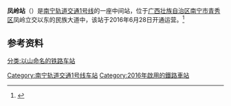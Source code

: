 {{Infobox Station
|BoxWidth = 24em
|Title = 凤岭站
|SubTitle = <br>Camh Funglingj
|EngTitle = FENGLING Station
|EngSubTitle = 
|StationSymbol = no
|linecolour = #{{南宁轨道交通标志色|1}}
|ImageName = Missing image text.svg
|ImageSize = 290px
|ImageCaption = 
|ImagePadding = 0
|Code = 
|Operator = [[南宁轨道交通|南宁轨道交通]]
|Line = {{南宁轨道交通线路名|1|c}}
|Place = [[广西壮族自治区|广西壮族自治区]][[南宁市|南宁市]][[青秀区|青秀区]]<br>凤岭立交以东的民族大道中
|Coord = 
|connection = 
|ExitNumber = 4
|RouteType = Metro
|MTShowHeader = show
|MTSystem = {{南宁轨道交通线路名|1|c}}
|MTType = 地下站
|MTConcourseType = 整体式站厅
|MTPlatformType = [[岛式站台|岛式站台]]
|MTExitNum = 
|MTTime First = <div style="display:inline-block; text-align: right;">开往[[石埠站|石埠站]]：<br />开往[[南宁东站|火车东站]]：</div><div style="display:inline-block; text-align: right;">06:31<br />07:00</div>
|MTTime Last = <div style="display:inline-block; text-align: right;">开往[[石埠站|石埠站]]：<br />开往[[南宁东站|火车东站]]：</div><div style="display:inline-block; text-align: right;">23:09<br />23:45</div>
|MTStartDate = 2016年6月28日
|MTColour = 
}}

'''凤岭站'''（{{lang-za|Camh Funglingj}}）是[[南宁轨道交通|南宁轨道交通]][[南宁轨道交通1号线|1号线]]的一座中间站，位于[[广西壮族自治区|广西壮族自治区]][[南宁市|南宁市]][[青秀区|青秀区]]凤岭立交以东的民族大道中，该站于2016年6月28日开通运营。<ref>{{Cite web |url=http://news.163.com/16/0628/16/BQLNGPNM000146BE.html |title=南宁地铁1号线（东段）开通试运营 正式迈入地铁时代 |access-date=2016-10-14 |archive-url=https://web.archive.org/web/20160914003827/http://news.163.com/16/0628/16/BQLNGPNM000146BE.html |archive-date=2016-09-14 |dead-url=yes }}</ref>

== 参考资料 ==
{{reflist}}

<!-- 临近车站 -->
{{s-rail-start}}
{{s-rail|title=南宁轨道交通}}
{{s-line new|system=NanningRT|line=1|previous=东盟商务区|next=埌东客运站|type=P1}}
{{s-end}}
{{南宁轨道交通1号线车站}}

[[Category:南宁轨道交通1号线车站|Category:南宁轨道交通1号线车站]]
[[Category:2016年啟用的鐵路車站|Category:2016年啟用的鐵路車站]]
[[分类:以山命名的铁路车站|分类:以山命名的铁路车站]]